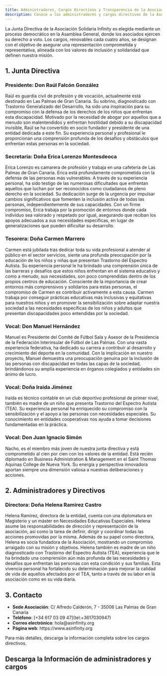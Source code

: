 ```yaml
---
title: Administradores, Cargos Directivos y Transparencia de la Asociación Solidaria Infinity en Canarias
description: Conoce a los administradores y cargos directivos de la Asociación Solidaria Infinity en su portal de transparencia, comprometidos con la inclusión de personas con discapacidad, especialmente TEA, en Canarias.
---
```



<Aside type="note" title="Sobre la Designación de la Junta Directiva">
La Junta Directiva de la Asociación Solidaria Infinity es elegida mediante un proceso democrático en la Asamblea General, donde los asociados ejercen su derecho a voto. Los cargos, renovables cada cuatro años, se designan con el objetivo de asegurar una representación comprometida y representativa, alineada con los valores de inclusión y solidaridad que definen nuestra misión.
</Aside>

## 1. Junta Directiva

### Presidente: Don Raúl Falcón González
Raúl es guardia civil de profesión y de vocación, actualmente está destinado en Las Palmas de Gran Canaria. Su sobrino, diagnosticado con Trastorno Generalizado del Desarrollo, ha sido una inspiración para su compromiso con la defensa de los derechos de los niños que enfrentan esta discapacidad. Motivado por la necesidad de abogar por aquellos que a menudo son malentendidos y enfrentan hostilidad debido a su discapacidad invisible, Raúl se ha convertido en socio fundador y presidente de una entidad dedicada a este fin. Su experiencia personal y profesional le proporcionan una comprensión profunda de los desafíos y obstáculos que enfrentan estas personas en la sociedad.

### Secretaria: Doña Erica Lorenzo Montesdeoca
Erica Lorenzo es camarera de profesión y trabaja en una cafetería de Las Palmas de Gran Canaria. Erica está profundamente comprometida con la defensa de las personas más vulnerables. A través de su experiencia personal, ha sido testigo de las numerosas dificultades que enfrentan aquellos que luchan por ser reconocidos como ciudadanos de pleno derecho en la sociedad. Su dedicación surge de la urgencia por impulsar cambios significativos que fomenten la inclusión activa de todas las personas, independientemente de sus capacidades. Con un firme compromiso, Erica trabaja por la promoción de entornos donde cada individuo sea valorado y respetado por igual, asegurando que reciban los apoyos adecuados a sus necesidades específicas, en lugar de generalizaciones que pueden dificultar su desarrollo.

### Tesorera: Doña Carmen Marrero
Carmen está jubilada tras dedicar toda su vida profesional a atender al público en el sector servicios, siente una profunda preocupación por la educación de los niños y niñas que presentan Trastorno del Espectro Autista. Su experiencia personal le ha brindado una comprensión única de las barreras y desafíos que estos niños enfrentan en el sistema educativo y como a menudo, sus necesidades, son poco comprendidas dentro de los propios centros de educación. Consciente de la importancia de crear entornos más comprensivos y solidarios para estas personas, el compromiso de Carmen es contribuir activamente a esta causa. Carmen trabaja por conseguir prácticas educativas más inclusivas y equitativas para nuestros niños y en promover la sensibilización sobre adaptar nuestra sociedad a las necesidades específicas de los niños y adultos que presentan discapacidades poco entendidas por la sociedad.

### Vocal: Don Manuel Hernández
Manuel es Presidente del Comité de Fútbol Sala y Asesor de la Presidencia de la Federación Interinsular de Fútbol de Las Palmas. Con una vasta experiencia federativa, ha dedicado su carrera a contribuir al desarrollo y crecimiento del deporte en la comunidad. Con la implicación en nuestro proyecto, Manuel demuestra una preocupación genuina por la inclusión de las personas con discapacidad en todas las capas de la sociedad, brindándonos su amplía experiencia en órganos colegiados y entidades sin ánimo de lucro.

### Vocal: Doña Iraida Jiménez
Iraida es técnico contable en un club deportivo profesional de primer nivel, también es madre de un niño que presenta Trastorno del Espectro Autista (TEA). Su experiencia personal ha enriquecido su compromiso con la sensibilización y el apoyo a las personas con necesidades especiales. Su conocimiento en entidades cooperativas nos ayuda a tomar decisiones fundamentadas en la práctica.

### Vocal: Don Juan Ignacio Simón
Nacho, es el miembro más joven de nuestra junta directiva y está comprometido al cien por cien con los valores de la entidad. Está recién diplomado en Business Administration & Management en el Saint Thomas Aquinas College de Nueva York. Su energía y perspectiva innovadora aportan siempre una dimensión valiosa a nuestras deliberaciones y acciones.

## 2. Administradores y Directivos

### Directora: Doña Helena Ramirez Castro
Helena Ramírez, directora de la entidad, cuenta con una diplomatura en Magisterio y un máster en Necesidades Educativas Especiales. Helena asume las responsabilidades de dirección y representación de la asociación, así como la tarea de definir, dirigir y coordinar todas las acciones promovidas por la misma. Además de su papel como directora, Helena es socia fundadora de la Asociación, mostrando un compromiso arraigado con su misión y objetivos. Helena también es madre de un niño diagnosticado con Trastorno del Espectro Autista (TEA), experiencia que le ha brindado una comprensión aún más profunda de las necesidades y desafíos que enfrentan las personas con esta condición y sus familias. Esta vivencia personal ha fortalecido su determinación para mejorar la calidad de vida de aquellos afectados por el TEA, tanto a través de su labor en la asociación como en su vida diaria.

## 3. Contacto

<ul aria-label="Información de contacto">
  <li><strong>Sede Asociación</strong>: C/ Alfredo Calderón, 7 - 35006 Las Palmas de Gran Canaria</li>
  <li><strong>Teléfono</strong>: [+34 617 03 09 47](tel:+3617030947)</li>
  <li><strong>Correo electrónico</strong>: hola@asinfinity.org</li>
  <li><strong>Página web</strong>: https://www.asinfinity.org</li>
</ul>

<Aside type="tip" title="Descarga el Documento">
Para más detalles, descarga la información completa sobre los cargos directivos.
</Aside>

## Descarga la Información de administradores y cargos

<DocCardLink ref="9" />